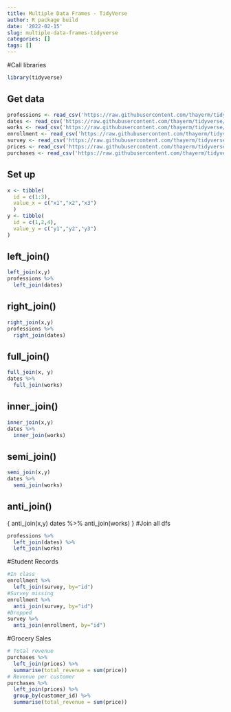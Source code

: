 ```yaml
---
title: Multiple Data Frames - TidyVerse
author: R package build
date: '2022-02-15'
slug: multiple-data-frames-tidyverse
categories: []
tags: []
---
```

#Call libraries
```r
library(tidyverse)
```
## Get data
```r
professions <- read_csv('https://raw.githubusercontent.com/thayerm/tidyverse/main/professions.csv')
dates <- read_csv('https://raw.githubusercontent.com/thayerm/tidyverse/main/dates.csv')
works <- read_csv('https://raw.githubusercontent.com/thayerm/tidyverse/main/works.csv')
enrollment <- read_csv('https://raw.githubusercontent.com/thayerm/tidyverse/main/enrolment.csv')
survey <- read_csv('https://raw.githubusercontent.com/thayerm/tidyverse/main/survey.csv')
prices <- read_csv('https://raw.githubusercontent.com/thayerm/tidyverse/main/prices.csv')
purchases <- read_csv('https://raw.githubusercontent.com/thayerm/tidyverse/main/purchases.csv')
```
## Set up
```r
x <- tibble(
  id = c(1:3),
  value_x = c("x1","x2","x3")
  )
y <- tibble(
  id = c(1,2,4),
  value_y = c("y1","y2","y3")
)
```
## left_join()
```r
left_join(x,y)
professions %>%
  left_join(dates)
```
## right_join()
```r
right_join(x,y)
professions %>%
  right_join(dates)
```
## full_join()
```r
full_join(x, y)
dates %>%
  full_join(works)
```
## inner_join()
```r
inner_join(x,y)
dates %>%
  inner_join(works)
```
## semi_join()
```r
semi_join(x,y)
dates %>%
  semi_join(works)
```
## anti_join()
{
anti_join(x,y)
dates %>%
  anti_join(works)
}
#Join all dfs
```r
professions %>%
  left_join(dates) %>%
  left_join(works)
```
#Student Records
```r
#In class
enrollment %>%
  left_join(survey, by="id")
#Survey missing
enrollment %>%
  anti_join(survey, by="id")
#Dropped
survey %>%
  anti_join(enrollment, by="id")
```
#Grocery Sales
```r
# Total revenue
purchases %>% 
  left_join(prices) %>%
  summarise(total_revenue = sum(price))
# Revenue per customer
purchases %>% 
  left_join(prices) %>%
  group_by(customer_id) %>%
  summarise(total_revenue = sum(price))
```




